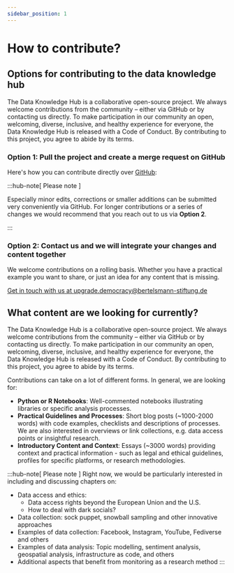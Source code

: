 ```yaml
---
sidebar_position: 1
---
```


# How to contribute?
<LastUpdatedByChip authorOriginal="Clara Ruthardt" createdOn="13.09.2024" />

## Options for contributing to the data knowledge hub

The Data Knowledge Hub is a collaborative open-source project. We always welcome contributions from the community – either via GitHub or by contacting us directly. To make participation in our community an open, welcoming, diverse, inclusive, and healthy experience for everyone, the Data Knowledge Hub is released with a Code of Conduct. By contributing to this project, you agree to abide by its terms.

### Option 1: Pull the project and create a merge request on GitHub

Here's how you can contribute directly over <a href="https://github.com/bertelsmannstift/data-knowledge-hub" class="email-link" target="_blank">GitHub</a>:

<IconList>
  <IconListItem text="Open the Data Knowledge Hub on GitHub." title="1" icon="/img/icons/placeholder.svg" blob="/img/icons/blue-blob-1.svg" />
  <IconListItem text="Fork your own copy of the repository to your personal account." title="2" icon="/img/icons/placeholder.svg" blob="/img/icons/green-blob-1.svg" />
  <IconListItem text="Make your changes and commit them." blob="/img/icons/green-blob-2.svg" icon="/img/icons/placeholder.svg" title="3" />
  <IconListItem text="Open a pull request on GitHub and fill out all the necessary information." title="4" icon="/img/icons/placeholder.svg" blob="/img/icons/blue-blob-2.svg" />
  <IconListItem text="Wait for the maintainers to review your changes." title="5" icon="/img/icons/placeholder.svg" blob="/img/icons/blue-blob-3.svg" />
  <IconListItem text="Once your changes are approved, they will be merged into the main branch." title="6" icon="/img/icons/placeholder.svg" blob="/img/icons/green-blob-3.svg" />
</IconList>

:::hub-note[ Please note ]

Especially minor edits, corrections or smaller additions can be submitted very conveniently via GitHub. For longer contributions or a series of changes we would recommend that you reach out to us via **Option 2**.

:::

### Option 2: Contact us and we will integrate your changes and content together

We welcome contributions on a rolling basis. Whether you have a practical example you want to share, or just an idea for any content that is missing.

<a href="mailto:upgrade.democracy@bertelsmann-stiftung.de" class="email-link-large">Get in touch with us at upgrade.democracy@bertelsmann-stiftung.de</a>

## What content are we looking for currently?

The Data Knowledge Hub is a collaborative open-source project. We always welcome contributions from the community – either via GitHub or by contacting us directly. To make participation in our community an open, welcoming, diverse, inclusive, and healthy experience for everyone, the Data Knowledge Hub is released with a Code of Conduct. By contributing to this project, you agree to abide by its terms.

Contributions can take on a lot of different forms. In general, we are looking for:

- **Python or R Notebooks**: Well-commented notebooks illustrating libraries or specific analysis processes. 
- **Practical Guidelines and Processes**: Short blog posts (~1000-2000 words) with code examples, checklists and descriptions of processes. We are also interested in overviews or link collections, e.g. data access points or insightful research.
- **Introductory Content and Context**: Essays (~3000 words) providing context and practical information - such as legal and ethical guidelines, profiles for specific platforms, or research methodologies. 

:::hub-note[ Please note ]
Right now, we would be particularly interested in including and discussing chapters on:

- Data access and ethics:
  - Data access rights beyond the European Union and the U.S.
  - How to deal with dark socials?
- Data collection: sock puppet, snowball sampling and other innovative approaches
- Examples of data collection: Facebook, Instagram, YouTube, Fediverse and others
- Examples of data analysis: Topic modelling, sentiment analysis, geospatial analysis, infrastructure as code, and others
- Additional aspects that benefit from monitoring as a research method
:::